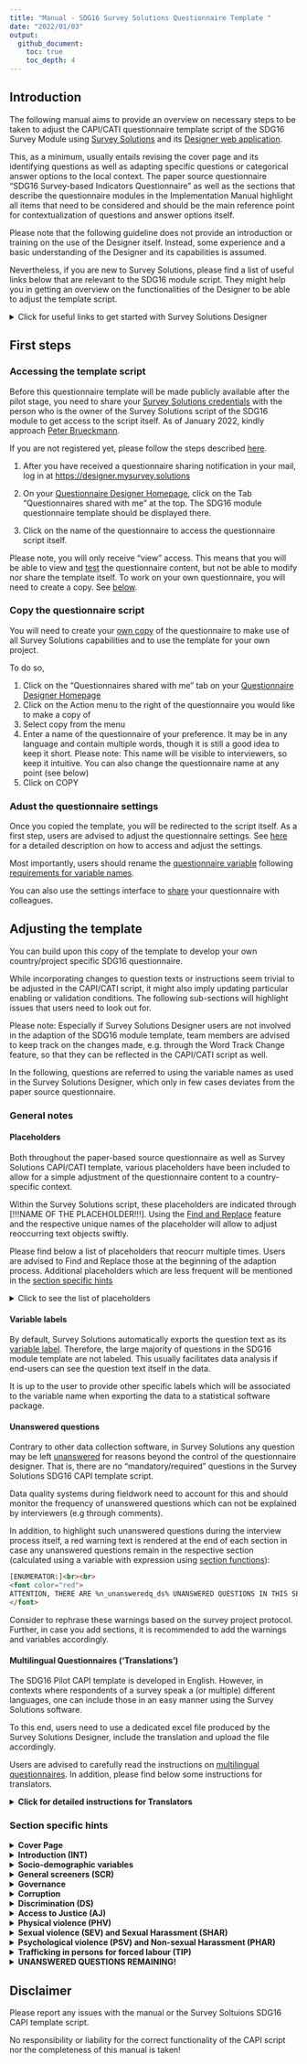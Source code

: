 ```yaml
---
title: "Manual - SDG16 Survey Solutions Questionnaire Template "
date: "2022/01/03"
output:
  github_document:
    toc: true
    toc_depth: 4
---
```


## Introduction

The following manual aims to provide an overview on necessary steps to be taken to adjust the CAPI/CATI questionnaire template script of the SDG16 Survey Module using [Survey Solutions](https://mysurvey.solutions/) and its [Designer web application](https://designer.mysurvey.solutions).

This, as a minimum, usually entails revising the cover page and its identifying questions as well as adapting specific questions or categorical answer options to the local context. The paper source questionnaire "SDG16 Survey-based Indicators Questionnaire" as well as the sections that describe the questionnaire modules in the Implementation Manual highlight all items that need to be considered and should be the main reference point for contextualization of questions and answer options itself.

Please note that the following guideline does not provide an introduction or training on the use of the Designer itself. Instead, some experience and a basic understanding of the Designer and its capabilities is assumed.

Nevertheless, if you are new to Survey Solutions, please find a list of useful links below that are relevant to the SDG16 module script. They might help you in getting an overview on the functionalities of the Designer to be able to adjust the template script.

<details>
  <summary>Click for useful links to get started with Survey Solutions Designer</summary>  
  The following links are a selection of the extensive documentation provided by the Survey Solutions team at [https://docs.mysurvey.solutions/](https://docs.mysurvey.solutions/
  )
  
  
 #### Designer Interface

* [Registration and Signing In](https://docs.mysurvey.solutions/questionnaire-designer/interface/registration-and-signing-in/)
* [Questionnaire Designer Homepage](https://docs.mysurvey.solutions/questionnaire-designer/interface/questionnaire-designer-homepage/)
* [Questionnaire Edit Screen](https://docs.mysurvey.solutions/questionnaire-designer/interface/questionnaire-edit-screen/)
* [Sharing a questionnaire](https://docs.mysurvey.solutions/questionnaire-designer/interface/share-questionnaire/)
* [Questionnaire Settings](https://docs.mysurvey.solutions/questionnaire-designer/interface/settings/)
* [Questionnaire variable](https://docs.mysurvey.solutions/questionnaire-designer/components/questionnaire-variable/)
* [Find and Replace](https://docs.mysurvey.solutions/questionnaire-designer/interface/find-and-replace-/)
* [Compile](https://docs.mysurvey.solutions/questionnaire-designer/interface/compile/)
* [Compile errors](https://docs.mysurvey.solutions/questionnaire-designer/messages/compile_errors/)
* [Comments in Designer](https://docs.mysurvey.solutions/questionnaire-designer/toolbar/comments-in-designer/)



 #### Common Design Problems
  
* [Text substitution](https://docs.mysurvey.solutions/questionnaire-designer/techniques/text-substitution/)
* [Formatting text](https://docs.mysurvey.solutions/questionnaire-designer/techniques/formatting-text/)
 
 
 #### Questionnaire Testing 
 
* [Online Tester](https://docs.mysurvey.solutions/questionnaire-designer/testing/testing-your-questionnaire-with-the-online-tester/)
* [Testing scenarios](https://docs.mysurvey.solutions/questionnaire-designer/testing/scenarios/)


 #### Questionnaire Components 
 
* [Questionnaire Components](https://docs.mysurvey.solutions/questionnaire-designer/components/questionnaire-components-/)
* [Create and Modify Components](https://docs.mysurvey.solutions/questionnaire-designer/components/create-and-modify-components-/)
* [General Component Properties](https://docs.mysurvey.solutions/questionnaire-designer/questions/general-component-properties/)
* [Variable names](https://docs.mysurvey.solutions/questionnaire-designer/components/variable-names/)
* [Special Section: Cover Page](https://docs.mysurvey.solutions/questionnaire-designer/components/special-section-cover/)
* [Static Text](https://docs.mysurvey.solutions/questionnaire-designer/components/static-text/)

 #### Question Types
* [Text Question](https://docs.mysurvey.solutions/questionnaire-designer/questions/text-question/)
* [Numeric Question](https://docs.mysurvey.solutions/questionnaire-designer/questions/numeric-question/)
* [Special values for numeric questions](https://docs.mysurvey.solutions/questionnaire-designer/questions/special-values-for-numeric-questions/)
* [Categorical: Single-Select Question](https://docs.mysurvey.solutions/questionnaire-designer/questions/categorical-single-select-question/)
* [Categorical: Multi-Select Question](https://docs.mysurvey.solutions/questionnaire-designer/questions/categorical-multi-select-question/)
* [Date question](https://docs.mysurvey.solutions/questionnaire-designer/questions/date-question/)

 #### Syntax Guide
* [Full list of syntax guides for different type of questions](https://docs.mysurvey.solutions/syntax-guide/questions/)

</details>

## First steps

### Accessing the template script

Before this questionnaire template will be made publicly available after the pilot stage, you need to share your <u>Survey Solutions credentials</u> with the person who is the owner of the Survey Solutions script of the SDG16 module to get access to the script itself. As of January 2022, kindly approach [Peter Brueckmann](mailto:p.brueckmann@mailbox.org).

If you are not registered yet, please follow the steps described [here](https://docs.mysurvey.solutions/questionnaire-designer/interface/registration-and-signing-in/).

1.  After you have received a questionnaire sharing notification in your mail, log in at <https://designer.mysurvey.solutions>

2.  On your [Questionnaire Designer Homepage](https://docs.mysurvey.solutions/questionnaire-designer/interface/questionnaire-designer-homepage/), click on the Tab "Questionnaires shared with me" at the top. The SDG16 module questionnaire template should be displayed there.

3.  Click on the name of the questionnaire to access the questionnaire script itself.

Please note, you will only receive "view" access. This means that you will be able to view and [test](https://docs.mysurvey.solutions/questionnaire-designer/testing/testing-your-questionnaire-with-the-online-tester/) the questionnaire content, but not be able to modify nor share the template itself. To work on your own questionnaire, you will need to create a copy. See [below](#copy-the-questionnaire-script).

### Copy the questionnaire script

You will need to create your [own copy](https://docs.mysurvey.solutions/questionnaire-designer/interface/questionnaire-designer-homepage/#copy) of the questionnaire to make use of all Survey Solutions capabilities and to use the template for your own project.

To do so,

1.  Click on the "Questionnaires shared with me" tab on your [Questionnaire Designer Homepage](https://docs.mysurvey.solutions/questionnaire-designer/interface/questionnaire-designer-homepage/)
2.  Click on the Action menu to the right of the questionnaire you would like to make a copy of
3.  Select copy from the menu
4.  Enter a name of the questionnaire of your preference. It may be in any language and contain multiple words, though it is still a good idea to keep it short. Please note: This name will be visible to interviewers, so keep it intuitive. You can also change the questionnaire name at any point (see below)
5.  Click on COPY

### Adust the questionnaire settings

Once you copied the template, you will be redirected to the script itself. As a first step, users are advised to adjust the questionnaire settings. See [here](https://docs.mysurvey.solutions/questionnaire-designer/interface/settings/) for a detailed description on how to access and adjust the settings.

Most importantly, users should rename the [questionnaire variable](https://docs.mysurvey.solutions/questionnaire-designer/components/questionnaire-variable/) following [requirements for variable names](https://docs.mysurvey.solutions/questionnaire-designer/components/variable-names/).

You can also use the settings interface to [share](https://docs.mysurvey.solutions/questionnaire-designer/interface/share-questionnaire/) your questionnaire with colleagues.

## Adjusting the template

You can build upon this copy of the template to develop your own country/project specific SDG16 questionnaire.

While incorporating changes to question texts or instructions seem trivial to be adjusted in the CAPI/CATI script, it might also imply updating particular enabling or validation conditions. The following sub-sections will highlight issues that users need to look out for.

Please note: Especially if Survey Solutions Designer users are not involved in the adaption of the SDG16 module template, team members are advised to keep track on the changes made, e.g. through the Word Track Change feature, so that they can be reflected in the CAPI/CATI script as well.

In the following, questions are referred to using the variable names as used in the Survey Solutions Designer, which only in few cases deviates from the paper source questionnaire.

### General notes

#### Placeholders

Both throughout the paper-based source questionnaire as well as Survey Solutions CAPI/CATI template, various placeholders have been included to allow for a simple adjustment of the questionnaire content to a country-specific context.

Within the Survey Solutions script, these placeholders are indicated through [!!!NAME OF THE PLACEHOLDER!!!]. Using the [Find and Replace](https://docs.mysurvey.solutions/questionnaire-designer/interface/find-and-replace-/) feature and the respective unique names of the placeholder will allow to adjust reoccurring text objects swiftly.

Please find below a list of placeholders that reocurr multiple times. Users are advised to Find and Replace those at the beginning of the adaption process. Additional placeholders which are less frequent will be mentioned in the [section specific hints](#section-specific-hints)

<details>
  <summary>Click to see the list of placeholders</summary>

* **`[!!!INSERTCOUNTRY!!!]`**  
This text item is to be used across the questionnaire in various question texts as well as interviewer instructions. This includes the Introduction Text, SCR1, EPE1 or PHV0, among others. Replace it with the respective country name in which the questionnaire is to be used. Discuss with your team which notation to use.  
For example, for a project in the United Republic of Tanzania, one could find "[!!!INSERTCOUNTRY!!!]" and replace with "Tanzania". 
Please note: Questions `d5_b`, `d5_c`, `d5_d` make use of [combo boxes](https://docs.mysurvey.solutions/questionnaire-designer/questions/categorical-single-select-question/) of which some categorical answer options include placeholder "[!!!INSERTCOUNTRY!!!]". They can not be changed through [Find and Replace](https://docs.mysurvey.solutions/questionnaire-designer/interface/find-and-replace-/). Instead, manually download the list of categories, update the file using any text editor and re-upload again to the Designer. 

* **`[!!!INSERT COUNTRY NATIONALITY!!!]`**  
Similar to placeholder above, denotes the applicable nationality (e.g. at D5). Based on the Tanzania example one could find "[!!!INSERT COUNTRY NATIONALITY!!!]" and replace with "Tanzanian"
 
* **`[!!!LOCAL CURRENCY!!!]`**  
Denotes the currency in which interviewer/respondents should report values, e.g. used at question D4. Replace with the short form of a countries currency. 
</details>

#### Variable labels

By default, Survey Solutions automatically exports the question text as its [variable label](https://docs.mysurvey.solutions/questionnaire-designer/questions/general-component-properties/#variable%20label). Therefore, the large majority of questions in the SDG16 module template are not labeled. This usually facilitates data analysis if end-users can see the question text itself in the data.

It is up to the user to provide other specific labels which will be associated to the variable name when exporting the data to a statistical software package.

#### Unanswered questions

Contrary to other data collection software, in Survey Solutions any question may be left [unanswered](https://docs.mysurvey.solutions/questionnaire-designer/techniques/mandatory-required-questions/) for reasons beyond the control of the questionnaire designer. That is, there are no "mandatory/required" questions in the Survey Solutions SDG16 CAPI template script.

Data quality systems during fieldwork need to account for this and should monitor the frequency of unanswered questions which can not be explained by interviewers (e.g through comments).

In addition, to highlight such unanswered questions during the interview process itself, a red warning text is rendered at the end of each section in case any unanswered questions remain in the respective section (calculated using a variable with expression using [section functions](https://docs.mysurvey.solutions/syntax-guide/functions/section-functions/)):

``` html
[ENUMERATOR:]<br><br>
<font color="red">
ATTENTION, THERE ARE %n_unansweredq_ds% UNANSWERED QUESTIONS IN THIS SECTION. YOU MUST NOT PROCEED BEFORE ANSWERING THE REMAINING QUESTIONS. 
</font>
```

Consider to rephrase these warnings based on the survey project protocol. Further, in case you add sections, it is recommended to add the warnings and variables accordingly.

#### Multilingual Questionnaires ('Translations')

The SDG16 Pilot CAPI template is developed in English.  However, in contexts where respondents of a survey speak a (or multiple) different languages, one can include those in an easy manner using the Survey Solutions software.

To this end, users need to use a dedicated excel file produced by the Survey Solutions Designer, include the translation and upload the file accordingly.

Users are advised to carefully read the instructions on [multilingual questionnaires](https://docs.mysurvey.solutions/questionnaire-designer/toolbar/multilingual-questionnaires/). In addition, please find below some instructions for translators.


<details> <summary><b>Click for detailed instructions for Translators</b></summary>

_**EXCEL FILE**_

* The CAPI Designer should provide the translators with a single Excel file produced by the Survey Solutions Designer template. 
* Translators must not rename the spreadsheet and must not convert to any other file format.

The most important columns in the excel template: 

* **Variable** - Indicating the variable name of a question as in the Questionnaire Designer, which in most cases aligns with the question coding in paper version of SDG16 template. 

* **Type** - Indicates which type of text item the respective row reflects. This includes
  * Title - Question Text itself or titles of Sections
  * Optiontitle - The categorical answer options at a question
  * Instruction - Instructions displayed to interviewers below a question text
  * Validation Message - messages flagged if a response triggers an inconsistency
  * Special Values - Similar to Optiontitle, those are options interviewers can select at numeric questions
  
* **Index** - Indicates the optioncode of a particular OptionTitle and usually should align with the paper-based source questionnaire

* **Original text** - This column contains the text for which a translation can be entered. Depending on the type of text item (see column Type), it is either a question text, answer option, instruction etc. 

* **Translation** - Column in which the translation needs to be inserted 

_**GENERAL INSTRUCTIONS**_

* All sheets within the excel file are to be translated. Sheets starting with `@@_` are categories that appear multiple times throughout the questionnaire.

* If the translator can’t or don't need to translate the original text for any reason, the cell in column Translation should be left blank

* One must not modify any other text/cells anywhere else in the spreadsheet, even if there is a typo in the original text (feel free to notify the Designer about any discovered typos or problems, but not in this file)

* If there are more than one translations to be used (e.g. Russian and Kazakh), translators need to create a separate excel file. Do **NOT** include the separate translations into the same file, e.g. in a different column. 

_**TEXT SUBSTITUTION**_

To improve the enumerators experience, the CAPI script makes use of dynamic text substitution. Text substitutions render interview specific information, which includes the answer to a question collected earlier or a dynamic reference period, within question texts, instructions or validation conditions denoted with an identifier enclosed in percentage signs.

It is **very important** to include these text substitution when a new language is transferred to the excel spreadsheet. It must be ensured that there is no typo or white space within the enclosed percentage signs. Further, any text within the enclosed percentage signs must **NOT** be translated.

Example: 

```
SCR1. Please let me know if you have permanently lived in Kazakhstan for the past 12 months (since %myoi_minus1%) or not?
``` 

That is, translators need to include the `%myoi_minus1%` item into the translation itself! For a Russian translation it would be similar to: 

```
Пожалуйста, дайте мне знать, если вы постоянно проживали в Казахстане  в течение последних 12 месяцев(с %myoi_minus1% года)или нет?
```


_**HTML-TAGS**_

Based on the paper-based source questionnaire, important text items sometimes need to be highlighted, e.g. through underlining or writing something in bold. In addition, paragraphs added on paper will help the enumerator to read out complex/long text more easily. 

In Survey Solutions, as in other software, this is achieved through html-tags (e.g. `<u>TEXT</u>` for underlining). 
These html-tags needs to be included in the translation and not to be distorted!

Example:  D8.A. Do you have difficulty...<u>seeing, even if wearing glasses</u>?

CAPI Designer: 
```
D8.A. Do you have difficulty...<u>seeing, even if wearing glasses</u>?
``` 

Translation: 
```
D8.A. Испытываете ли вы трудности со <u>зрением, даже если вы носите очки</u>?
``` 


</details>



### Section specific hints

<details> <summary><b>Cover Page</b></summary>

The Cover Page is a distinct feature within the Survey Solutions application and will require substantial revision by the user.

To get an understanding of this feature, users are advised to read the documentation on the [Special Section: Cover Page](https://docs.mysurvey.solutions/questionnaire-designer/components/special-section-cover/) as well as the [Question Scope: Identifying](https://docs.mysurvey.solutions/questionnaire-designer/questions/question-scope-/). As the documentation states, the cover page may contain some of the information that is present on an actual cover page of a paper prototype and may also contain other information.

In regular survey scenarios, the content of the Cover Page is related to the [Survey Solutions Workflow](https://docs.mysurvey.solutions/headquarters/interviews/survey-workflow/), in particular the idea and use of [Assignments](https://docs.mysurvey.solutions/getting-started/assignments/). Users are advised to discuss closely with their colleagues who will prepare and maintain the pre-determined sample, if it exists, since the variable names of the Questions on the Cover Page need to match the variable names used during [uploading of assignments](https://docs.mysurvey.solutions/headquarters/preloading/uploading-many-assignments-at-a-time/).

The template lists three exemplary Text Questions that can be used to denote specific administrative levels. Users can delete those and or add additional (types) of questions.

</details>

<details>
  <summary><b>Introduction (INT)</b></summary>  

* **urb (Level of urbanisation)**  
This question has [question scope](https://docs.mysurvey.solutions/questionnaire-designer/questions/question-scope-/) HIDDEN in the template and is therefore destined to be pre-filled during creation of assignments. Decide if you want to change the question scope to Interviewer or Supervisor. You could also discuss to delete this question from the interview script itself and rather create it during data analysis. 

* **datetime_interview**  
This [Date](https://docs.mysurvey.solutions/questionnaire-designer/questions/date-question/) question aims to capture current date and time when interviewer are starting the interview. Based on the value/answer of this question, Survey Solutions will render dynamically various reference periods across the questionnaire using [text substitution](https://docs.mysurvey.solutions/questionnaire-designer/techniques/text-substitution/).  
Those reference periods are stored in the following variables which are placed into the Introduction (INT) section:  
  * `yoi` - Year of Interview (e.g. "2021")
  * `yoi_minus2` - Year of Interview minus 2 years (e.g. "2019")
  * `yoi_minus5` - Year of Interview minus 5 years (e.g. "2016")
  * `myoi_minus1` - Month and Year of Interview minus 1 year (e.g "August 2020")

  Since it is important to capture an answer to `datetime_interview`, the current template contains a static text which is displayed until an answer is recorded. Interviewers will not be displayed the consent form and consent question until then. Adjust the respective enabling conditions if deemed necessary. 

* **INT1/Consent Form**  
The Introduction Text / Consent Form is stored in a static text. Users are advised to revise it substantially according to local protocols and best practices! For example, delete/revise the existing placeholders, e.g. the approximate amount of minutes needed for the interview. 

* **consent**  
The consent is obtained through a simple Yes/No question. You can consider to obtain verbally recorded consent through the use of question type [Audio](https://docs.mysurvey.solutions/questionnaire-designer/questions/audio-question/) or written consent using the [Picture](https://docs.mysurvey.solutions/questionnaire-designer/questions/picture-question/) question along with its [signature capture](https://docs.mysurvey.solutions/questionnaire-designer/questions/capturing-signatures-with-a-picture-question/) feature.  
Users are advised to consider to add questions or static texts if respondents refuse to provide consent (`consent==2`). This often implies displaying instructions in static texts to interviewers that provide information on how to proceed, e.g. completing the interview and informing their supervisor, or asking the interviewer for reasons of refusal usingt text questions.
</details>

<details>
  <summary><b>Socio-demographic variables</b></summary>  

* **d1**  
Validation condition 3: Checks if respondent is younger than 18 years. Adjust if you include younger respondents in your sample. 

* **d2**  
  * Category Titles should be mapped to nationally relevant types of education levels
  * Consider to add validation conditions based on age reported in `d2`

* **d3_b**  
Add "intersex" only if country allows intersex as a third gender on birth certificates

* **d4_a**  
Adjust placeholder [!!!INSERTCOUNTRY!!!]

* **d4_b and d4_d**  
Makes use of [combo box](https://docs.mysurvey.solutions/questionnaire-designer/questions/categorical-single-select-question/). Uses list of all countries along with ISO 3166‑1 code. Download and adjust in case changes are necessary. 

* **d5_b, d5_c and d5_d**
Attention! Adjust the placeholder [!!!INSERTCOUNTRY!!!] in the combo box: Download existing file, open the file using any text editor, replace the placeholder, save and upload new file to Designer.

* **d5_e and d5_f**  
Adjust placeholder [!!!INSERTCOUNTRY!!!] in question text (and categorical answer option at `d5_f`)

* **d6**  
Update category titles that are usually used to clarify ethnic / racial background

* **d8**  
Update category titles with nationally relevant denominations 

* **d11**  
Update category titles based on national household level income statistics

* **d14 (Proxy Respondent)**  
Consider to add instructions based on the protocol that you define for proxy respondents. Such instructions could for example be displayed using a Static Text that is enabled if `d12==2`.

    Please note: If you will not allow for proxy respondents, i.e. the interview shall be completed if `d12==2`, you'd need to update all enabling conditions for all subsequent sections to  

    ```
    //Ask this section only if consent has been given and respondent answering him/herself  
    consent==1 && d12==1  
    ```
</details>

<details>
  <summary><b>General screeners (SCR)</b></summary>  
This section contains several questions that are referenced throughout the questionnaire. If questions are dropped, carefully revise if this has consequences in subsequent sections. 

* Variable **ips**  
This variable is a dummy that takes values "1" and "0". It resembles the family intimate partner status. According to the paper source questionnaire, it takes value 1 if any response to question `src3_a`, `src3_b` or `src3_c` is "Yes". The expression makes use of the C# [conditional expression operator](https://docs.mysurvey.solutions/syntax-guide/cslanguage/syntax-guide-operators/#other). Carefully revise the expression if any of `src3_a`, `src3_b` or `src3_c` are dropped or revised. 
</details>

<details>
  <summary><b>Governance</b></summary>  
  
* **cv4_a**  and **cv4_b**  
Adjust category title for category value 1 based on election cycle in country. 

* **cv4_a** 
Amend to “legislative and presidential national elections” if this is ambiguous

* **cv4_b** 
Adapt to the nationally used term for municipal elections in the local translation


* **Introduction text** for sub-section *Last experience of public services (SPS)*  
Adjust placeholder `[!!!PUBLICHEALTHCLINIC!!!]` 

* **sps_e1**
Revise age range (5-18 years old) with the appropriate age range spanning primary and secondary education in the country

* **sps_g1, sps_g3, sps_g5, sps_g6**  
Government-issued identification documents need to be tailored to national context. If additional documents are listed, a new question for SPS.G3 needs to be added, e.g. `sps_g3_f`. In addition, include the respective document to the list of categorical answers at `sps_g6`.

* **sps_g2**  
Replace ‘civil registration services or other relevant agencies’ with the name of the particular agency(ies) responsible for issuing such identification documents in the country

</details>

<!-- ##Corruption -->

<details>
  <summary><b>Corruption</b></summary>  
  
* **CR2_INTRO**  
If questions are added or removed from list of questions `cr1_a` to `cr1_o`, adjust the expression of the enabling condition for this static text accordingly. For example, if you remove `cr1_o`, revise expression to 

  ```
  CountValue(1,cr1_a,cr1_b,cr1_c,cr1_d,cr1_e,cr1_f,cr1_g,cr1_h,cr1_i,cr1_j,cr1_k,cr1_l,cr1_m,cr1_n)>0
  ```

  
- **Randomization**  
Following the source questionnaire, one needs to randomly select a type of official for which bribery has occurred in the past 12 months (YES responses to `cr2_*`). To allow for two ore more translations as well the constraint to not make use of [Rosters](https://docs.mysurvey.solutions/questionnaire-designer/components/rosters/), the template CAPI script follows a non-standard way of randomization using Survey Solutions. The following items describe aspects one needs to consider when adjusting the template.  
**Please note:** Users are advised to adjust this section extra carefully. 
  
    - **cr2_a** - **cr2_o**  
    To uniquely identify the YES responses to the set of categorical single-select questions `cr2_a` - `cr2_o`, the respective category values for category title "Yes" need to be unique across the questions. `cr_2a` starts with `101`, `cr2_b` uses `102` and so forth. Double check the response codes of **all** questions if you add or delete a type of official from this set of questions `cr2_a` - `cr2_o`.  
    **Attention**: You need to use codes 100 or above for YES responses to have variable `CR2_SUM` correctly calculating the number of YES responses.

    - **CR2_SUM**  
    This variable sums up the number of YES responses to questions `cr2_*`. It reflects the number of domains where bribery has occurred in the past 12 months. 
    If a new type of official is added and therefore a new question for CR2. introduced, e.g. `cr2_p`, this newly added question needs to be included to the expression at `CR2_SUM`. The same applies vice versa, i.e. if any of `cr2_a` to `cr2_o` are removed, remove it from the expression at `CR2_SUM`.  
    
    - **CR2_SEL_code**  
    This variable randomly selects the category value from the list of YES responses to questions `cr2_*`. For example, if `cr2_n` was among the list of yes responses and has been randomly selected, the variable will store the code `114`.  Similar to `CR2_SUM`, add or remove questions from the expression as necessary.  
    **Attention**: You must keep the "Do not export" checkbox **unticked**, as this variable will need to be available in the data after export to draw conclusions on which type of official has been randomly selected. 
    
    - **CR2_SEL**  
    To display the selected type of official in subsequent instructions in at least one language, `CR2_SEL` is used. To this end, the [conditional expression operator](https://docs.mysurvey.solutions/syntax-guide/cslanguage/syntax-guide-operators/#other) is used. Adjust the list of type of officials along with their respective code. The value is again based on the code of "YES" responses from  `cr2_a` - `cr2_o`.    
    **Attention**: Carefully double check that all conditions in the expression match the respective type of official E.g. if you rephrase `cr2_l` and use a different code, e.g. change from `112` to `138`, adjust the expression accordingly: 
    
       ```
      [....]
  CR2_SEL_code==111 ? "Public utility officials or inspectors (electricity, water, sanitation, etc.)" :
  CR2_SEL_code==138 ? "X/Y/Z Type of public official" :
  CR2_SEL_code==113 ? "Car registration or driving licence agency officials" :
      [....]
      ```
    **Translation**: If you are using a translation in addition to the English Original Text, you will need to manually replace the English elements in the string array at `CR2_SEL` with the respective translations of the type of officials. If there are more than one translations to be used, unfortunately, you'd need to decide which main language should be used since only one language can be defined here.



    - **Static Texts of type of officials**  
    There are 15 separate static texts placed before `cr4_a` that contain the respective type of officials. Each static text is enabled if the respective type of official has been randomly selected at `CR2_SEL_code`. As before, users need to adjust the content and/or enabling conditions of these static texts if changes to `cr2_a`  - `cr2_o` are introduced.  
    **Purpose**: These static texts will also be included in the [questionnaire template in excel format](https://docs.mysurvey.solutions/questionnaire-designer/toolbar/multilingual-questionnaires/) for translation. The aim is therefore to display the type of officials at least once in any language/translation if users need 2 or more translations, which is not possible at `CR2_SEL`. Since one can not use static texts for substitution, `CR2_SEL` is used to substitute the randomly selected type of officials in interviewer instructions at subsequent questions.  


* **cr5**  
Adjust category titles to local currency unit with “natural” bands of similar worth to these USD values. 

* **cr8_a**  
Adjust category titles of category values 2 and 3 based on names of respective national institutions. Additional institutions may be added for codes 04-07, where applicable.

* **cr10**  
Similar to `CR2_INTRO`, if questions are added or removed from list of questions `cr1_a` to `cr1_o`, this revision needs to be incorporated into the enabling condition of `cr10`. For example, if you remove `cr1_o`, revise expression to 

  ```
  CountValue(1,cr1_a,cr1_b,cr1_c,cr1_d,cr1_e,cr1_f,cr1_g,cr1_h,cr1_i,cr1_j,cr1_k,cr1_l,cr1_m,cr1_n)>0
  ```


</details>

<details>
  <summary><b>Discrimination (DS)</b></summary>  

* **ds3** and **ds4**
Adjust the enabling condition if you add or remove any question to/from the set of questions `ds2_a` - `ds2_x`. Needs to be ensured that any 'YES' response of discrimination in past 12 months is captured

</details>

<!-- ##ACCESS TO JUSTICE -->

<details>
  <summary><b>Access to Justice (AJ)</b></summary>  
  
* **Introduction Static Text**  
Substitute placeholder [!!!EVENT OF NATIONAL RELEVANCE THAT IS COMMON KNOWLEDGE!!!] accordingly to country context

* **aj1_g**  
Revise examples in question text if necessary: Lack of access to water and electricity to be added only if state managed.

- **Randomization**  
Following the source questionnaire, one needs to randomly select a dispute which has occured in the past 12 months (YES responses to `aj1_*`). To allow for two ore more translations as well the constraint to not make use of [Rosters](https://docs.mysurvey.solutions/questionnaire-designer/components/rosters/), the template CAPI script follows a non-standard way of randomization using Survey Solutions. The following items describe aspects one needs to consider when adjusting the template.  
**Please note:** Users are advised to adjust this section extra carefully. 
  
    - **aj_a** - **aj1_k**  
    To uniquely identify the YES responses to the set of categorical single-select questions `aj_a` - `aj1_k`, the respective category values for category title "Yes" need to be unique across the questions. `aj1_a` starts with `101`, `aj1_b` uses `102` and so forth. Double check the response codes of **all** questions if you add or delete a type of dispute from this set of questions `aj1_a` - `aj1_k`.  
    **Attention**: You need to use codes 100 or above for YES responses to have variable `AJ_SUM` correctly calculating the number of YES responses.

    - **AJ_SUM**  
    This variable sums up the number of YES responses to questions `aj1_*`. It reflects the number of types of disputes that the respondend experienced in the past 12 months. 
    If a new type of dispute is added and therefore a new question for AJ1 introduced, e.g. `aj1_m`, this newly added question needs to be included to the expression at `AJ_SUM`. Vice versa, if any of `aj_a` to `aj_k` are removed, remove the respective variable from the expression at `AJ_SUM`.  
    
    - **AJ1_SEL_code**  
    This variable randomly selects the category value from the list of YES responses to questions `aj1_*`. For example, if `aj_g` was among the list of yes responses and has been randomly selected by the software through expression at this variable `AJ1_SEL_code`, the variable will store the code `107`.  Similar to `AJ_SUM`, add or remove questions from the expression as necessary.  
    **Attention**: You must keep the "Do not export" checkbox **unticked**, as this variable will need to be available in the data after export to draw conclusions on which type of official has been randomly selected. 
    
    - **AJ1_SEL**  
    To display the selected type of dispute in subsequent instructions in at least one language, `AJ1_SEL` is used. To this end, the [conditional expression operator](https://docs.mysurvey.solutions/syntax-guide/cslanguage/syntax-guide-operators/#other) is used. Adjust the list of disputes along with their respective code. The value is again based on the code of "YES" responses from  `aj_a` - `aj1_k`.    
    **Attention**: Carefully double check that all conditions in the expression match the respective dispute. E.g. if you rephrase `aj1_e` and use a different code, e.g. change from `105` to `134`, adjust the expression accordingly: 
    
       ```
      [....]
      AJ1_SEL_code==104 ? "Seeking compensation for INJURIES OR ILLNESS":
      AJ1_SEL_code==134 ? "XYZ TYPE OF DISPUTE":
      AJ1_SEL_code==106 ? "Problems with GOVERNMENT PAYMENTS":
      [....]

      ```
    **Translation**: If you are using a translation in addition to the English Original Text, you will need to manually replace the English elements in the string array at `AJ1_SEL` with the respective translations of the type of dispute  If there are more than one translations to be used, unfortunately, you'd need to decide which main language should be used since only one language can be defined here.
    
    - **Static Texts of type of disputes**  
    There are 11 separate static texts placed before `aj3` that contain the respective type of dispute. Each static text is enabled if the respective type of dispute has been randomly selected at `AJ1_SEL_code`. As before, users need to adjust the content and/or enabling conditions of these static texts if changes to `aj1_a`  - `aj1_k` are introduced.  
    **Purpose**: These static texts will also be included in the [questionnaire template in excel format](https://docs.mysurvey.solutions/questionnaire-designer/toolbar/multilingual-questionnaires/) for translation. The aim is therefore to display the type of dispute at least once in any language/translation if users need 2 or more translations, which is not possible at `AJ1_SEL`. Since one can not use static texts for substitution, `AJ1_SEL` is used to substitute the randomly selected type of officials in interviewer instructions at subsequent questions.  

* **aj5**  
Adjust enabling condition of `aj5` in case any of the dispute questions `aj4_a`-`aj4_x` are removed or added. For example, if a question `aj4_i` is added, add it to the `CountValue` expression and adjust the right side of the expression: 

      ```
      CountValue(2,aj4_a,aj4_b,aj4_c,aj4_d,aj4_e,aj4_f,aj4_g,aj4_h,aj4_i,aj4_x)==10

      ```



</details>

<!-- ##Physical violence -->

<details>
  <summary><b>Physical violence (PHV)</b></summary>

* **PHV_SUM**  
If incidents are added to the list of PHV incidents during past 12 months, e.g. new question `phv2_m`, include it in the expression of `PHV_SUM`. Vice versa, if any of `phv2_a-x` is removed, remove it from the expression at this variable.

* **phv5**  
Similar to `PHV_SUM`, if you add or remove any incident from the list of `phv*_a` - `phar*_x`, at `phv5` you need to:  
    - Adjust the list of categorical options. For example, if `phv*_g` is removed, delete category value 7 with title *"Beat you with their fist or a hard object, or kicked you"*
    - Revise the filter expression. By default, the filter ensures that only incidents are displayed to the enumerator which actually took place in the past 12 months (based on `phv2_a` - `phv2_e`). If you add a question, e.g. `phv2_m` and the category value of this new category at `phv5` is 14, revise the expression to 
    
      ```
      [....]
      phv2_l==1 && @optioncode==12  || 
      phv2_x==1 && @optioncode==13  || 
      phv2_m==1 && @optioncode==14  || 

      @optioncode>=98
      ```

* **vr1**  
Adjust categorical titles to match authorities in country. Use code 13-19 for **formal** competent authorities, use code 21+ for **informal** authorities

</details>

<!-- ##SEXUAL VIOLENCE AND SEXUAL HARASSMENT -->

<details>
  <summary><b>Sexual violence (SEV) and Sexual Harassment (SHAR)</b></summary>
  **Sexual Harassment (SHAR)**
  
  * **SHAR_SUM**  
If incidents are added to the list of SHAR incidents during past 12 months, e.g. new question `shar2_h`, include it in the expression of `SHAR_SUM`. Vice versa, if any of `shar2_a-g` is removed, remove it from the expression at this variable.

  * **shar5**  
Similar to `SHAR_SUM`, if you add or remove any incident from the list of `shar*_a` - `shar*_g`, at `shar5` you need to:  
    - Adjust the list of categorical options. For example, if `shar*_c` is removed, delete category value 3 with title *"Unwanted MESSAGES, E-MAILS, CALLS OF A SEXUAL NATURE that offended you"*
    - Revise the filter expression. By default, the filter ensures that only incidents are displayed to the enumerator which actually took place in the past 12 months (based on `shar2_a` - `shar2_g`). If you add a question, e.g. `shar2_h` and the category value of this new category at `shar5` is 8, revise the expression to 
    
      ```
      [....]
      shar2_f==1 && @optioncode==6  || 
      shar2_g==1 && @optioncode==7  || 
      shar2_h==1 && @optioncode==8  || 

      @optioncode>=98
      ```

  * **vr2**  
Adjust categorical titles to match authorities in country. Use code 13-19 for **formal** competent authorities, use code 21+ for **informal** authorities

  **Sexual violence (SEV)**
  
  * **SEV_SUM**  
If incidents are added to the list of SEV incidents during past 12 months, e.g. new question `sev2_i`, include it in the expression of `SEV_SUM`. Vice versa, if any of `sev2_a-h` is removed, remove it from the expression at this variable.

  * **sev5**  
Similar to `SEV_SUM`, if you add or remove any incident from the list of `sev*_a` - `sev*_h`, at `sev5` you need to:  
    - Adjust the list of categorical options. For example, if `sev*_c` is removed, delete category value 3 with title *"Someone MADE YOU HAVE SEXUAL INTERCOURSE when YOU COULD NOT REFUSE owing to the influence of alcohol or drugs"*
    - Revise the filter expression. By default, the filter ensures that only incidents are displayed to the enumerator which actually took place in the past 12 months (based on `sev2_a` - `sev2_h`). If you add a question, e.g. `sev2_i` and the category value of this new category at `sev5` is 9, revise the expression to 
    
      ```
      [....]
      sev2_g==1 && @optioncode==7  || 
      sev2_h==1 && @optioncode==8  || 
      sev2_i==1 && @optioncode==9  || 

      @optioncode>=98
      ```

  * **vr3**  
Adjust categorical titles to match authorities in country. Use code 13-19 for **formal** competent authorities, use code 21+ for **informal** authorities
</details>

<!-- ##Psychological violence (PSV) and Non-sexual Harassment (PHAR) -->

<details>
  <summary><b>Psychological violence (PSV) and Non-sexual Harassment (PHAR)</b></summary>
  **Non-sexual Harassment (PHAR)**
  
  * **PHAR_SUM**  
  If incidents are added to the list of PHAR incidents during past 12 months, e.g. new question `phar2_f`, include it in the expression of `PHAR_SUM`. Vice versa, if any of `phar2_a-e` is removed, remove it from the expression at this variable.

* **phar5**  
  Similar to `PHAR_SUM`, if you add or remove any incident from the list of `phar*_a` - `phar*_e`, at `phar5` you need to:  
  - Adjust the list of categorical options. For example, if `phar*_c` is removed, delete category value 3 with title *"Somebody made OFFENSIVE OR THREATENING GESTURES to demean, insult or humiliate you"*
  - Revise the filter expression. By default, the filter ensures that only incidents are displayed to the enumerator which actually took place in the past 12 months (based on `phar2_a` - `phar2_e`). If you add a question, e.g. `phar2_f` and the category value of this new category at `phar5` is 6, revise the expression to 

```
  [....]
  phar2_d==1 && @optioncode==4  || 
  phar2_e==1 && @optioncode==5  || 
  phar2_f==1 && @optioncode==6  || 

  @optioncode>=98
```

* **vr4**  
  Adjust categorical titles to match authorities in country. Use code 13-19 for **formal** competent authorities, use code 21+ for **informal** authorities

**Psychological violence (PSV)**
  
  * **PSV_SUM**  
  If incidents are added to the list of PSV incidents during past 12 months, e.g. new question `psv2_k`, include it in the expression of `PSV_SUM`. Vice versa, if any of `psv2_a-j` is removed, remove it from the expression at this variable.

* **psv5**  
  Similar to `PSV_SUM`, if you add or remove any incident from the list of `psv*_a` - `psv*_j`, at `psv5` you need to:  
  - Adjust the list of categorical options. For example, if `psv*_c` is removed, delete category value 3 with title *"Family member or intimate partner EXPECTED YOU TO ASK PERMISSION TO SEE A DOCTOR"*
  - Revise the filter expression. By default, the filter ensures that only incidents are displayed to the enumerator which actually took place in the past 12 months (based on `psv2_a` - `psv2_j`). If you add a question, e.g. `psv2_k` and the category value of this new category at `psv5` is 11, revise the expression to 

```
[....]
  psv2_i==1 && @optioncode==9  || 
  psv2_j==1 && @optioncode==10  || 
  psv2_k==1 && @optioncode==11  || 
  
  @optioncode>=98
```

* **vr5**  
  Adjust categorical titles to match authorities in country. Use code 13-19 for **formal** competent authorities, use code 21+ for **informal** authorities
</details>

<!-- ##Trafficking in persons for forced labour (TIP) -->

<details>
  <summary><b>Trafficking in persons for forced labour (TIP)</b></summary>

  * **tip_5**  
  If any questions are added or removed from the list of questions for `tip_1a-tip1_g` or `tip_3a-tip_3f`, adjust the expression of enabling condition at `tip_5` accordingly

* **TIP_VOT_12M and TIP_VOT_3Y**  
  These variables indicate if the respondent was victim of trafficking for forced labor in the past 12 months / 3 years. Similar to `tip_5`: Carefully revise the expression at these variables in case questions are added or removed within this module. The conditional expression is based on the source questionnaire.

</details>

<!-- ## Unanswered questions remaining -->

<details>
  <summary><b>UNANSWERED QUESTIONS REMAINING!</b></summary>
  
To further ensure no questions are left [unanswered](#unanswered-questions) by mistake, this section is enabled in case any of the previous sections contain any unanswered questions. A list of static texts is displayed that contain a hyperlink to the respective section to facilitate locating these 'blank' questions. 

* **Enabling condition**  
  Adjust the enabling condition in case you add or remove any section compared to the template script. 

* **Static Texts**  
  Add or remove any of the existing static texts within that section. 
  For example, in case you add a section "Household Assets", assign this section the [variable name](https://docs.mysurvey.solutions/questionnaire-designer/components/variable-names/) `sec_assets` to that section. Add within section "UNANSWERED QUESTIONS REMAINING" a static text that is enabled if `!IsSectionAnswered(sec_assets)`


</details>



## Disclaimer

Please report any issues with the manual or the Survey Soltuions SDG16 CAPI template script. 

No responsibility or liability for the correct functionality of the CAPI script nor the completeness of this manual is taken!

